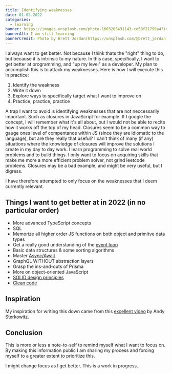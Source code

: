 ```yaml
---
title: Identifying weaknesses
date: 01.02.2022
categories:
  - learning
banner: https://images.unsplash.com/photo-1603205431143-ce58f21799a4?ixlib=rb-1.2.1&ixid=MnwxMjA3fDB8MHxwaG90by1wYWdlfHx8fGVufDB8fHx8&auto=format&fit=crop&w=2574&q=80
bannerAlt: I am still learning
bannerCredit: Photo by Brett Jordan(https://unsplash.com/@brett_jordan)
---
```


I always want to get better. Not because I think thats the "right" thing to do, but because it is intrinsic to my nature.
In this case, specifically, I want to get better at programming, and "up my level" as a developer. My plan to accomplish this is to attack my weaknesses.
Here is how I will execute this in practice:

1. Identify the weakness
2. Write it down
3. Explore ways to specifically target what I want to improve on
4. Practice, practice, practice

A trap I want to avoid is identifying weaknesses that are not neccessarily important. Such as closures in JavaScript for example.
If I google the concept, I will remember what it's all about, but I would not be able to recite how it works off the top of my head. Closures seem to be a common way to gauge ones level of compentance within JS (since they are idiomatic to the language), but are they really that useful?
I can't think of many (if any) situations where the knowledge of closures will improve the solutions I create in my day to day work. I learn programming to solve real world problems and to build things.
I only want to focus on acquiring skills that make me more a more efficient problem solver, not grind leetcode problems. Closures may be a bad example, and might be very useful, but I digress.

I have therefore attempted to only focus on the weaknesses that I deem currently relevant.

## Things I want to get better at in 2022 (in no particular order)

- More advanced TypeScript concepts
- SQL
- Memorize all higher order JS functions on both object and primitve data types
- Get a really good understanding of the [event loop](https://www.youtube.com/watch?v=8aGhZQkoFbQ)
- Basic data structures & some sorting algorithms
- Master [Async/Await](https://www.youtube.com/watch?v=vn3tm0quoqE&t=275s)
- GraphQL WITHOUT abstraction layers
- Grasp the ins-and-outs of Prisma
- More on object-oriented JavaScript
- [SOLID design principles](https://www.youtube.com/playlist?list=PLZlA0Gpn_vH9kocFX7R7BAe_CvvOCO_p9)
- [Clean code](https://www.youtube.com/playlist?list=PLZlA0Gpn_vH-xGQ-nQ87rXI7QkM6W3E79)

## Inspiration

My inspiration for writing this down came from this [excellent video](https://youtu.be/mw0LGzIKvoo) by Andy Sterkowitz.

## Conclusion

This is more or less a note-to-self to remind myself what I want to focus on. By making this information public I am sharing my process and forcing myself to a greater extent to prioritize this.

I might change focus as I get better. This is a work in progress.
